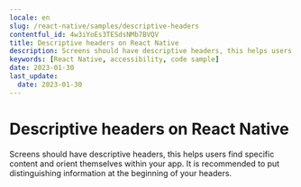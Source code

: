 ```yaml
---
locale: en
slug: /react-native/samples/descriptive-headers
contentful_id: 4w3iYoEs3TESdsNMb7BVQV
title: Descriptive headers on React Native
description: Screens should have descriptive headers, this helps users find specific content and orient themselves within your app.
keywords: [React Native, accessibility, code sample]
date: 2023-01-30
last_update:
  date: 2023-01-30
---
```


# Descriptive headers on React Native

Screens should have descriptive headers, this helps users find specific content and orient themselves within your app. It is recommended to put distinguishing information at the beginning of your headers.

<CodeSample id="screen-headers" platform="react native" locale="en"/>
